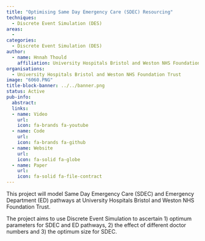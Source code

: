 ```yaml
---
title: "Optimising Same Day Emergency Care (SDEC) Resourcing"
techniques:
  - Discrete Event Simulation (DES)
areas:
  -
categories:
  - Discrete Event Simulation (DES)
author:
  - name: Hnnah Thould
    affiliation: University Hospitals Bristol and Weston NHS Foundation Trust
organisations:
  - University Hospitals Bristol and Weston NHS Foundation Trust
image: "6060.PNG"
title-block-banner: ../../banner.png
status: Active
pub-info:
  abstract:
  links:
  - name: Video
    url:
    icon: fa-brands fa-youtube
  - name: Code
    url:
    icon: fa-brands fa-github
  - name: Website
    url:
    icon: fa-solid fa-globe
  - name: Paper
    url:
    icon: fa-solid fa-file-contract
---
```


This project will model Same Day Emergency Care (SDEC) and Emergency Department (ED) pathways at University Hospitals Bristol and Weston NHS Foundation Trust.

The project aims to use Discrete Event Simulation to ascertain 1) optimum parameters for SDEC and ED pathways, 2) the effect of different doctor numbers and 3) the optimum size for SDEC.
